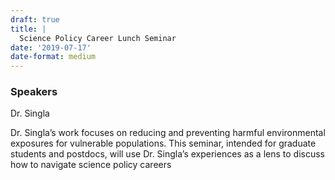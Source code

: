 ```yaml
---
draft: true 
title: |
  Science Policy Career Lunch Seminar
date: '2019-07-17'
date-format: medium 
---
```



### Speakers  
Dr. Singla

Dr. Singla’s work focuses on reducing and preventing harmful environmental exposures for vulnerable populations. This seminar, intended for graduate students and postdocs, will use Dr. Singla’s experiences as a lens to discuss how to navigate science policy careers


